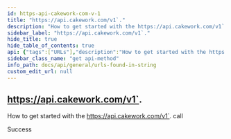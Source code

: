 ```yaml
---
id: https-api-cakework-com-v-1
title: "https://api.cakework.com/v1`."
description: "How to get started with the https://api.cakework.com/v1`. call"
sidebar_label: "https://api.cakework.com/v1`."
hide_title: true
hide_table_of_contents: true
api: {"tags":["URLs"],"description":"How to get started with the https://api.cakework.com/v1`. call","responses":{"200":{"description":"Success"}},"method":"get","path":"/v1`.","info":{"version":"1.0.0","title":"URLs found in string","description":"List of URLs extracted from input string"},"postman":{"name":"https://api.cakework.com/v1`.","description":{"content":"How to get started with the https://api.cakework.com/v1`. call","type":"text/plain"},"url":{"path":["v1`."],"host":["{{baseUrl}}"],"query":[],"variable":[]},"method":"GET"}}
sidebar_class_name: "get api-method"
info_path: docs/api/general/urls-found-in-string
custom_edit_url: null
---
```



## https://api.cakework.com/v1`.



How to get started with the https://api.cakework.com/v1`. call

<div><ApiTabs><TabItem label={"200"} value={"200"}><div>

Success

</div><div></div></TabItem></ApiTabs></div>
      